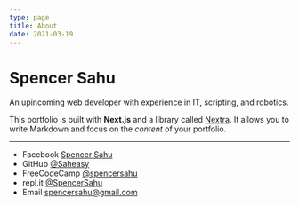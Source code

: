 ```yaml
---
type: page
title: About
date: 2021-03-19
---
```

# Spencer Sahu

An upincoming web developer with experience in IT, scripting, and robotics.


This portfolio is built with **Next.js** and a library called [Nextra](https://nextra.vercel.app/). It allows you to write Markdown and focus on the _content_ of your portfolio.


---

- Facebook [Spencer Sahu](https://www.facebook.com/theSahu27/)
- GitHub [@Saheasy](https://github.com/Saheasy)
- FreeCodeCamp [@spencersahu](https://www.freecodecamp.org/spencersahu)
- repl.it [@SpencerSahu](https://replit.com/@SpencerSahu)
- Email spencersahu@gmail.com
